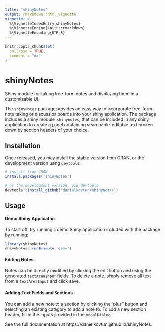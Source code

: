 ---
title: "shinyNotes"
output: rmarkdown::html_vignette
vignette: >
  %\VignetteIndexEntry{shinyNotes}
  %\VignetteEngine{knitr::rmarkdown}
  %\VignetteEncoding{UTF-8}
---

```{r, include = FALSE}
knitr::opts_chunk$set(
  collapse = TRUE,
  comment = "#>"
)
```

# shinyNotes
Shiny module for taking free-form notes and displaying them in a customizable UI.

The `shinyNotes` package provides an easy way to incorporate free-form note taking or discussion boards into your shiny application. The package includes a shiny module, `shinynotes`, that can be included in any shiny application to create a panel containing searchable, editable text broken down by section headers of your choice.

## Installation

Once released, you may install the stable version from CRAN, or the development version using `devtools`:
```{r setup, eval=FALSE}
# install from CRAN
install.packages('shinyNotes')

# or the development version, via devtools
devtools::install_github('danielkovtun/shinyNotes')
```

## Usage

#### Demo Shiny Application
To start off, try running a demo Shiny application included with the package by running:
```{r, eval=FALSE}
library(shinyNotes)
shinyNotes::runExample('demo')
```

#### Editing Notes
Notes can be directly modified by clicking the edit button and using the generated `textAreaInput` fields. To delete a note, simply remove all text from a `textAreaInput` and click save.

#### Adding Text Fields and Sections
You can add a new note to a section by clicking the "plus" button and selecting an existing category to add a note to. To add a new section header, fill in the inputs provided in the `modalDialog`. 

See the full documentation at https://danielkovtun.github.io/shinyNotes. 
